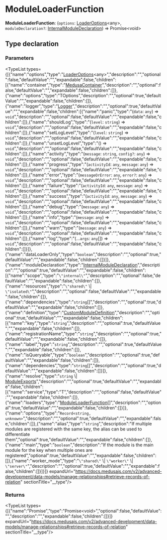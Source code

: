 
# ModuleLoaderFunction

 **ModuleLoaderFunction**: (`options`: [LoaderOptions](../modules_sdk.LoaderOptions/page.mdx)&#60;any&#62;, `moduleDeclaration?`: [InternalModuleDeclaration](../modules_sdk.InternalModuleDeclaration/page.mdx)) => Promise&#60;void&#62;

## Type declaration

### Parameters

<TypeList types={[{"name":"options","type":"[LoaderOptions](../modules_sdk.LoaderOptions/page.mdx)&#60;any&#62;","description":"","optional":false,"defaultValue":"","expandable":false,"children":[{"name":"container","type":"[MedusaContainer](../modules_sdk.MedusaContainer/page.mdx)","description":"","optional":false,"defaultValue":"","expandable":false,"children":[]},{"name":"options","type":"TOptions","description":"","optional":true,"defaultValue":"","expandable":false,"children":[]},{"name":"logger","type":"[Logger](../../../types/LoggerTypes/interfaces/types.LoggerTypes.Logger/page.mdx)","description":"","optional":true,"defaultValue":"","expandable":false,"children":[{"name":"panic","type":"(`data`: `any`) => `void`","description":"","optional":false,"defaultValue":"","expandable":false,"children":[]},{"name":"shouldLog","type":"(`level`: `string`) => `void`","description":"","optional":false,"defaultValue":"","expandable":false,"children":[]},{"name":"setLogLevel","type":"(`level`: `string`) => `void`","description":"","optional":false,"defaultValue":"","expandable":false,"children":[]},{"name":"unsetLogLevel","type":"() => `void`","description":"","optional":false,"defaultValue":"","expandable":false,"children":[]},{"name":"activity","type":"(`message`: `string`, `config?`: `any`) => `void`","description":"","optional":false,"defaultValue":"","expandable":false,"children":[]},{"name":"progress","type":"(`activityId`: `any`, `message`: `any`) => `void`","description":"","optional":false,"defaultValue":"","expandable":false,"children":[]},{"name":"error","type":"(`messageOrError`: `any`, `error?`: `any`) => `void`","description":"","optional":false,"defaultValue":"","expandable":false,"children":[]},{"name":"failure","type":"(`activityId`: `any`, `message`: `any`) => `void`","description":"","optional":false,"defaultValue":"","expandable":false,"children":[]},{"name":"success","type":"(`activityId`: `any`, `message`: `any`) => `void`","description":"","optional":false,"defaultValue":"","expandable":false,"children":[]},{"name":"debug","type":"(`message`: `any`) => `void`","description":"","optional":false,"defaultValue":"","expandable":false,"children":[]},{"name":"info","type":"(`message`: `any`) => `void`","description":"","optional":false,"defaultValue":"","expandable":false,"children":[]},{"name":"warn","type":"(`message`: `any`) => `void`","description":"","optional":false,"defaultValue":"","expandable":false,"children":[]},{"name":"log","type":"(...`args`: `any`[]) => `void`","description":"","optional":false,"defaultValue":"","expandable":false,"children":[]}]},{"name":"dataLoaderOnly","type":"`boolean`","description":"","optional":true,"defaultValue":"","expandable":false,"children":[]}]},{"name":"moduleDeclaration","type":"[InternalModuleDeclaration](../modules_sdk.InternalModuleDeclaration/page.mdx)","description":"","optional":true,"defaultValue":"","expandable":false,"children":[{"name":"scope","type":"`\"internal\"`","description":"","optional":false,"defaultValue":"","expandable":false,"children":[]},{"name":"resources","type":"`\"shared\"` \\| `\"isolated\"`","description":"","optional":false,"defaultValue":"","expandable":false,"children":[]},{"name":"dependencies","type":"`string`[]","description":"","optional":true,"defaultValue":"","expandable":false,"children":[]},{"name":"definition","type":"[CustomModuleDefinition](../modules_sdk.CustomModuleDefinition/page.mdx)","description":"","optional":true,"defaultValue":"","expandable":false,"children":[{"name":"key","type":"`string`","description":"","optional":true,"defaultValue":"","expandable":false,"children":[]},{"name":"registrationName","type":"`string`","description":"","optional":true,"defaultValue":"","expandable":false,"children":[]},{"name":"label","type":"`string`","description":"","optional":true,"defaultValue":"","expandable":false,"children":[]},{"name":"isQueryable","type":"`boolean`","description":"","optional":true,"defaultValue":"","expandable":false,"children":[]},{"name":"dependencies","type":"`string`[]","description":"","optional":true,"defaultValue":"","expandable":false,"children":[]}]},{"name":"resolve","type":"`string` \\| [ModuleExports](../modules_sdk.ModuleExports/page.mdx)","description":"","optional":true,"defaultValue":"","expandable":false,"children":[{"name":"service","type":"T","description":"","optional":false,"defaultValue":"","expandable":false,"children":[]},{"name":"loaders","type":"[ModuleLoaderFunction](page.mdx)[]","description":"","optional":true,"defaultValue":"","expandable":false,"children":[]}]},{"name":"options","type":"`Record<string, unknown>`","description":"","optional":true,"defaultValue":"","expandable":false,"children":[]},{"name":"alias","type":"`string`","description":"If multiple modules are registered with the same key, the alias can be used to differentiate them","optional":true,"defaultValue":"","expandable":false,"children":[]},{"name":"main","type":"`boolean`","description":"If the module is the main module for the key when multiple ones are registered","optional":true,"defaultValue":"","expandable":false,"children":[]},{"name":"worker_mode","type":"`\"shared\"` \\| `\"worker\"` \\| `\"server\"`","description":"","optional":true,"defaultValue":"","expandable":false,"children":[]}]}]} expandUrl="https://docs.medusajs.com/v2/advanced-development/data-models/manage-relationships#retrieve-records-of-relation" sectionTitle="__type"/>

### Returns

<TypeList types={[{"name":"Promise","type":"Promise&#60;void&#62;","optional":false,"defaultValue":"","description":"","expandable":false,"children":[]}]} expandUrl="https://docs.medusajs.com/v2/advanced-development/data-models/manage-relationships#retrieve-records-of-relation" sectionTitle="__type"/>
